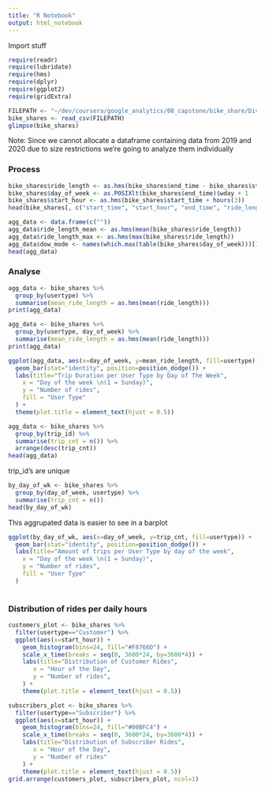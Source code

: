 ```yaml
---
title: "R Notebook"
output: html_notebook
---
```

Import stuff
```r
require(readr)
require(lubridate)
require(hms)
require(dplyr)
require(ggplot2)
require(gridExtra)
```

```r
FILEPATH <- "~/dev/coursera/google_analytics/08_capstone/bike_share/Divvy_Trips_2019_Q1.zip"
bike_shares <- read_csv(FILEPATH)
glimpse(bike_shares)
```
Note: Since we cannot allocate a dataframe containing data from 2019 and 2020 due to size restrictions we're going to analyze them individually

### Process

```r
bike_shares$ride_length <- as.hms(bike_shares$end_time - bike_shares$start_time)
bike_shares$day_of_week <- as.POSIXlt(bike_shares$end_time)$wday + 1
bike_shares$start_hour <- as.hms(bike_shares$start_time + hours(3))
head(bike_shares[, c("start_time", "start_hour", "end_time", "ride_length", "day_of_week")])
```

```r
agg_data <- data.frame(c(""))
agg_data$ride_length_mean <- as.hms(mean(bike_shares$ride_length))
agg_data$ride_length_max <- as.hms(max(bike_shares$ride_length))
agg_data$dow_mode <- names(which.max(table(bike_shares$day_of_week)))[1]
head(agg_data)
```


### Analyse

```r
agg_data <- bike_shares %>%
  group_by(usertype) %>%
  summarise(mean_ride_length = as.hms(mean(ride_length)))
print(agg_data)
```
```r
agg_data <- bike_shares %>%
  group_by(usertype, day_of_week) %>%
  summarise(mean_ride_length = as.hms(mean(ride_length)))
print(agg_data)
```

```r
ggplot(agg_data, aes(x=day_of_week, y=mean_ride_length, fill=usertype)) + 
  geom_bar(stat="identity", position=position_dodge()) + 
  labs(title="Trip Duration per User Type by Day of The Week",
    x = "Day of the week \n(1 = Sunday)",
    y = "Number of rides",
    fill = "User Type"
  ) + 
  theme(plot.title = element_text(hjust = 0.5))
```



```r
agg_data <- bike_shares %>%
  group_by(trip_id) %>%
  summarise(trip_cnt = n()) %>%
  arrange(desc(trip_cnt))
head(agg_data)
```

trip_id's are unique

```r
by_day_of_wk <- bike_shares %>%
  group_by(day_of_week, usertype) %>%
  summarise(trip_cnt = n())
head(by_day_of_wk)
```

This aggrupated data is easier to see in a barplot

```r
ggplot(by_day_of_wk, aes(x=day_of_week, y=trip_cnt, fill=usertype)) + 
  geom_bar(stat="identity", position=position_dodge()) + 
  labs(title="Amount of trips per User Type by day of the week",
    x = "Day of the week \n(1 = Sunday)",
    y = "Number of rides",
    fill = "User Type"
  )
  
```

### Distribution of rides per daily hours

```r
customers_plot <- bike_shares %>% 
  filter(usertype=="Customer") %>% 
  ggplot(aes(x=start_hour)) +
    geom_histogram(bins=24, fill="#F8766D") + 
    scale_x_time(breaks = seq(0, 3600*24, by=3600*4)) +
    labs(title="Distribution of Customer Rides",
       x = "Hour of the Day",
       y = "Number of rides",
    ) + 
    theme(plot.title = element_text(hjust = 0.5))

subscribers_plot <- bike_shares %>% 
  filter(usertype=="Subscriber") %>% 
  ggplot(aes(x=start_hour)) +
    geom_histogram(bins=24, fill="#00BFC4") + 
    scale_x_time(breaks = seq(0, 3600*24, by=3600*4)) +
    labs(title="Distribution of Subscriber Rides",
       x = "Hour of the Day",
       y = "Number of rides"
    ) + 
    theme(plot.title = element_text(hjust = 0.5))
grid.arrange(customers_plot, subscribers_plot, ncol=1)

```

